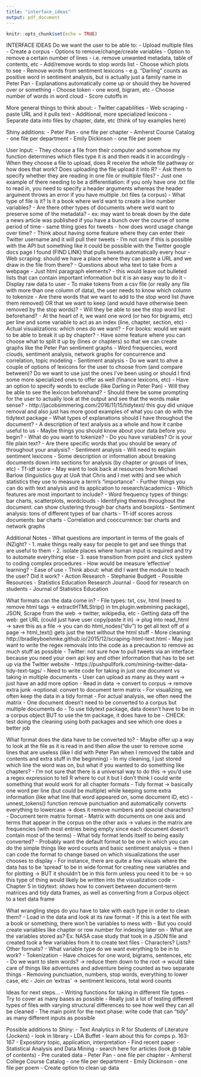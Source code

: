 ```yaml
---
title: "interface_ideas"
output: pdf_document
---
```


```r
knitr::opts_chunk$set(echo = TRUE)
```
INTERFACE IDEAS
Do we want the user to be able to:
- Upload multiple files
- Create a corpus
- Options to remove/change/create variables
- Option to remove a certain number of lines - i.e. remove unwanted metadata, table of contents, etc
- Add/remove words to stop words list
- Choose which plots to see
- Remove words from sentiment lexicons - e.g. “Darling” counts as positive word in sentiment analysis, but is actually just a family name in Peter Pan
- Explanations automatically come up or should they be hovered over or something
- Choose token - one word, bigram, etc
- Choose number of words in word cloud
- Score cutoffs in 

More general things to think about:
- Twitter capabilities
- Web scraping - paste URL and it pulls text
- Additional, more specialized lexicons
- Separate data into files by chapter, date, etc (think of toy examples here)

Shiny additions:
- Peter Pan - one file per chapter
- Amherst Course Catalog - one file per department
- Emily Dickinson - one file per poem



User Input:
  - They choose a file from their computer and somehow my function determines which files type it is and then reads it in accordingly
    - When they choose a file to upload, does R receive the whole file pathway or how does that work? Does uploading the file upload it into R?
    - Ask them to specify whether they are reading in one file or multiple files?
      - Just one example of there needing to be a differentiation: if you only have one .txt file to read in, you need to specify a header arguments whereas the header argument throws an error if you have multiple .txt files (a corpus)
    - What type of file is it? Is it a book where we'd want to create a line number variables?
      - Are there other types of documents where we'd want to preserve some of the metadata?
        - ex: may want to break down by the date a news article was published if you have a bunch over the course of some period of time
          - same thing goes for tweets - how does word usage change over time?
    - Think about having some feature where they can enter their Twitter username and it will pull their tweets
      - I'm not sure if this is possible with the API but something like it could be possible with the Twitter google docs page I found (FIND LINK) that pulls tweets automatically every hour
    - Web scraping: should we have a place where they can paste a URL and we draw in the file from there?
      - Questions about wha text to take from a webpage
        - Just html paragraph elements? - this would leave out bulleted lists that can contain important information but it is an easy way to do it
  - Display raw data to user
    - To make tokens from a csv file (or really any file with more than one column of data), the user needs to know which column to tokenize
    - Are there words that we want to add to the stop word list (have them removed) OR that we want to keep (and would have otherwise been removed by the stop words)?
      - Will they be able to see the stop word list beforehand?
    - At the heart of it, we want one word (or two for bigrams, etc) per line and some variable to act as an index (line, chapter, section, etc)
  - Actual visualizations: which ones do we want?
    - For books: would we want to be able to break it up by chapter?
      - Have some feature where you can choose what to split it up by (lines or chapters) so that we can create graphs like the Peter Pan sentiment graphs
    - Word frequencies, word clouds, sentiment analysis, network graphs for concurrence and correlation, topic modeling
  - Sentiment analysis
    - Do we want to ahve a couple of options of lexicons for the user to choose from (and compare between)? Do we want to use just the ones I've been using or should I find some more specialized ones to offer as well (finance lexicons, etc)
    - Have an option to specify words to exclude (like Darling in Peter Pan)
      - Will they be able to see the lexicon beforehand?
      - Should there be some prompting for the user to actually look at the output and see that the words make sense?
    - http://jacobsimmering.com/2016/11/15/tidytext/ this guy did unique removal and also just has more good examples of what you can do with the tidytext package
  - What types of explanations should I have throughout the document?
    - A description of text analysis as a whole and how it canbe useful to us
    - Maybe things you should know about your data before you begin?
      - What do you want to tokenize?
      - Do you have variables? Or is your file plain text?
      - Are there specific words that you should be weary of throughout your analysis?
    - Sentiment analysis
      - Will need to explain sentiment lexicons
      - Some description or information about breaking documents down into sections for analysis (by chapter or groups of lines, etc)
    - Tf-idf score
      - May want to look back at resources from Michael Barlow (linguistics guy at UoA that Chris and I met with) and see which statistics they use to measure a term's "importance"
    - Further things you can do with text analysis and its application to research/academics
  - Which features are most important to include?
    - Word frequency types of things: bar charts, scatterplots, wordclouds
    - Identifying themes throughout the document: can show clustering through bar charts and boxplots
    - Sentiment analysis: tons of different types of bar charts
    - Tf-idf scores across documents: bar charts
    - Correlation and cooccurrence: bar charts and network graphs
    
    
    
Additional Notes
- What questions are important in terms of the goals of iNZight?
    - 1. make things really easy for people to get and see things that are useful to them
    - 2. isolate places where human input is required and try to automate everything else
    - 3. ease transition from point and click system to coding complex procedures
- How would be measure ‘effective’ learning?
    - Ease of use
    - Think about: what did I want the module to teach the user? Did it work?
    - Action Research - Stephanie Budgett
- Possible Resources
  - Statistics Education Research Journal
    - Good for research on students
  - Journal of Statistics Education
  
  
  
What formats can the data come in?
  - File types: txt, csv, html (need to remove html tags → extractHTMLStrip() in tm.plugin.webmining package), JSON, Scrape from the web → twitter, wikipedia, etc
  - Getting data off the web: get URL (could just have user copy/paste it in) → plug into read_html → save this as a file → you can do html_nodes(“div”) to get all text off of a page → html_text() gets just the text without the html stuff
    - More cleaning: http://bradleyboehmke.github.io/2015/12/scraping-html-text.html
    - May just want to write the regex removals into the code as a precaution to remove as much stuff as possible
  - Twitter: not sure how to pull tweets via an interface because you need your own api key and other information that has to be set up via the Twitter website
    - https://pushpullfork.com/mining-twitter-data-tidy-text-tags/
  - Need to write code for taking in just one document vs taking in multiple documents
    - User can upload as many as they want → just have an add more option
    - Read in data → convert to corpus → remove extra junk →optional: convert to document term matrix
      - For visualizing, we often keep the data in a tidy format
      - For actual analysis, we often need the matrix
    - One document doesn’t need to be converted to a corpus but multiple documents do
      - To use tidytext package, data doesn’t have to be in a corpus object BUT to use the tm package, it does have to be
      - CHECK: test doing the cleaning using both packages and see which one does a better job

What format does the data have to be converted to?
  - Maybe offer up a way to look at the file as it is read in and then allow the user to remove some lines that are useless (like I did with Peter Pan when I removed the table and contents and extra stuff in the beginning)
  - In my cleaning, I just stored which line the word was on, but what if you wanted to do something like chapters? 
    - I’m not sure that there is a universal way to do this → you’d use a regex expression to tell R where to cut it but I don’t think I could write something that would work for all chapter formats
  - Tidy format → basically one word per line (but could be multiple) while keeping some extra information (like what line that word appeared on, some document ID, etc)
    - unnest_tokens() function remove punctuation and automatically converts everything to lowercase → does it remove numbers and special characters?
  - Document term matrix format
    - Matrix with documents on one axis and terms that appear in the corpus on the other axis → values in the matrix are frequencies (with most entries being empty since each document doesn’t contain most of the terms)
    - What tidy format lends itself to being easily converted?
  - Probably want the default format to be one in which you can do the simple things like word counts and basic sentiment analysis → then I can code the format to change based on which visualizations the user chooses to display
    - For instance, there are quite a few visuals where the data has to be ‘spread’ to be in wide format for creating new variables and for plotting → BUT it shouldn’t be in this form unless you need it to be → so this type of thing would likely be written into the visualization code
  - Chapter 5 in tidytext: shows how to convert between document-term matrices and tidy data frames, as well as converting from a Corpus object to a text data frame 

What wrangling steps do you have to take with each type in order to clean them?
  - Load in the data and look at its raw format
    - If this is a text file with a book or something, there won’t be variables to mess with
      - But you could create variables like chapter or row number for indexing later on
    - What are the variables stored as? Ex: NASA case study that took in a JSON file and created took a few variables from it to create text files
      - Characters? Lists? Other formats?
      - What variable type do we want everything to be in to work? 
  - Tokenization
    - Have choices for one word, bigrams, sentences, etc
  - Do we want to stem words? → reduce them down to the root → would take care of things like adventures and adventure being counted as two separate things
  - Removing punctuation, numbers, stop words, everything to lower case, etc
  - Join on ‘extras’ → sentiment lexicons, total word counts 


Ideas for next steps…
  - Writing functions for taking in different file types
    - Try to cover as many bases as possible
    - Really just a lot of testing different types of files with varying structural differences to see how well they can all be cleaned
  - The main point for the next phase: write code that can “tidy” as many different inputs as possible
  
  
  
  
  Possible additions to Shiny:
  - Text Analytics in R for Students of Literature (Jockers) - look in library
    - LDA Buffet - learn about this for comps p. 163-167
    - Expository topic, application, interpretation
    - Find recent paper
    - Statistical Analysis and Data Mining - search here for articles (look @ table of contents)
  - Pre curated data 
    - Peter Pan - one file per chapter
    - Amherst College Course Catalog - one file per department
    - Emily Dickinson - one file per poem
  - Create option to clean up data

